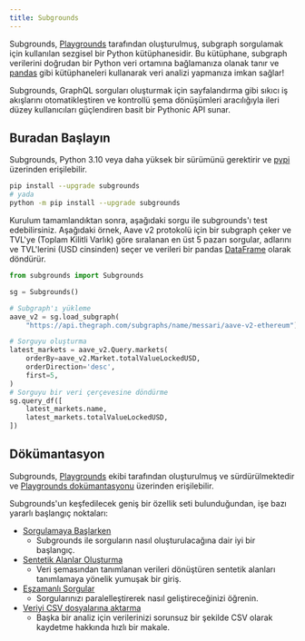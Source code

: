 ```yaml
---
title: Subgrounds
---
```


Subgrounds, [Playgrounds](https://playgrounds.network/) tarafından oluşturulmuş, subgraph sorgulamak için kullanılan sezgisel bir Python kütüphanesidir. Bu kütüphane, subgraph verilerini doğrudan bir Python veri ortamına bağlamanıza olanak tanır ve [pandas](https://pandas.pydata.org/) gibi kütüphaneleri kullanarak veri analizi yapmanıza imkan sağlar!

Subgrounds, GraphQL sorguları oluşturmak için sayfalandırma gibi sıkıcı iş akışlarını otomatikleştiren ve kontrollü şema dönüşümleri aracılığıyla ileri düzey kullanıcıları güçlendiren basit bir Pythonic API sunar.

## Buradan Başlayın

Subgrounds, Python 3.10 veya daha yüksek bir sürümünü gerektirir ve [pypi](https://pypi.org/project/subgrounds/) üzerinden erişilebilir.

```bash
pip install --upgrade subgrounds
# yada
python -m pip install --upgrade subgrounds
```

Kurulum tamamlandıktan sonra, aşağıdaki sorgu ile subgrounds'ı test edebilirsiniz. Aşağıdaki örnek, Aave v2 protokolü için bir subgraph çeker ve TVL'ye (Toplam Kilitli Varlık) göre sıralanan en üst 5 pazarı sorgular, adlarını ve TVL'lerini (USD cinsinden) seçer ve verileri bir pandas [DataFrame](https://pandas.pydata.org/pandas-docs/dev/reference/api/pandas.DataFrame.html#pandas.DataFrame) olarak döndürür.

```python
from subgrounds import Subgrounds

sg = Subgrounds()

# Subgraph'ı yükleme
aave_v2 = sg.load_subgraph(
    "https://api.thegraph.com/subgraphs/name/messari/aave-v2-ethereum")

# Sorguyu oluşturma
latest_markets = aave_v2.Query.markets(
    orderBy=aave_v2.Market.totalValueLockedUSD,
    orderDirection='desc',
    first=5,
)
# Sorguyu bir veri çerçevesine döndürme
sg.query_df([
    latest_markets.name,
    latest_markets.totalValueLockedUSD,
])
```

## Dökümantasyon

Subgrounds, [Playgrounds](https://playgrounds.network/) ekibi tarafından oluşturulmuş ve sürdürülmektedir ve [Playgrounds dokümantasyonu](https://docs.playgrounds.network/subgrounds) üzerinden erişilebilir.

Subgrounds'un keşfedilecek geniş bir özellik seti bulunduğundan, işe bazı yararlı başlangıç noktaları:

- [Sorgulamaya Başlarken](https://docs.playgrounds.network/subgrounds/getting_started/basics/)
  - Subgrounds ile sorguların nasıl oluşturulacağına dair iyi bir başlangıç.
- [Sentetik Alanlar Oluşturma](https://docs.playgrounds.network/subgrounds/getting_started/synthetic_fields/)
  - Veri şemasından tanımlanan verileri dönüştüren sentetik alanları tanımlamaya yönelik yumuşak bir giriş.
- [Eşzamanlı Sorgular](https://docs.playgrounds.network/subgrounds/getting_started/async/)
  - Sorgularınızı paralelleştirerek nasıl geliştireceğinizi öğrenin.
- [Veriyi CSV dosyalarına aktarma](https://docs.playgrounds.network/subgrounds/faq/exporting/)
  - Başka bir analiz için verilerinizi sorunsuz bir şekilde CSV olarak kaydetme hakkında hızlı bir makale.
